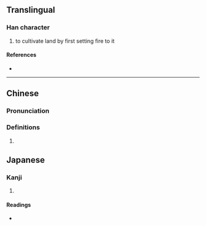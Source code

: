 {{also|畬}}
{{character info/new}}
==Translingual==

===Han character===
{{Han char|rn=102|rad=田|as=07|sn=12|four=|canj=OMMW|ids=⿱佘田}}

# to cultivate land by first setting fire to it

====References====
* {{Han ref|kx=0764.041|dkj=21862|hdz=42543.030|uh=7572|ud=30066}}

----
==Chinese==
{{zh-forms}}

===Pronunciation===
{{zh-pron
|m=shē
|m-s=
|c=
|c-t=
|g=
|h=pfs=
|j=
|md=
|mn=
|mn-t=
|w=
|x=
|mc=y
|oc=y
|cat=n
}}

===Definitions===
{{zh-hanzi}}

# {{w|She people}}
==Japanese==

===Kanji===
{{ja-kanji|grade=|rs=田07}}

# {{defn|lang=ja|sort=田07}}

====Readings====
* {{ja-readings|on=[[よ]] (yo), [[しゃ]] (sha)|kun=[[あらた]] (arata), [[やきた]] (yakita)|nanori=}}